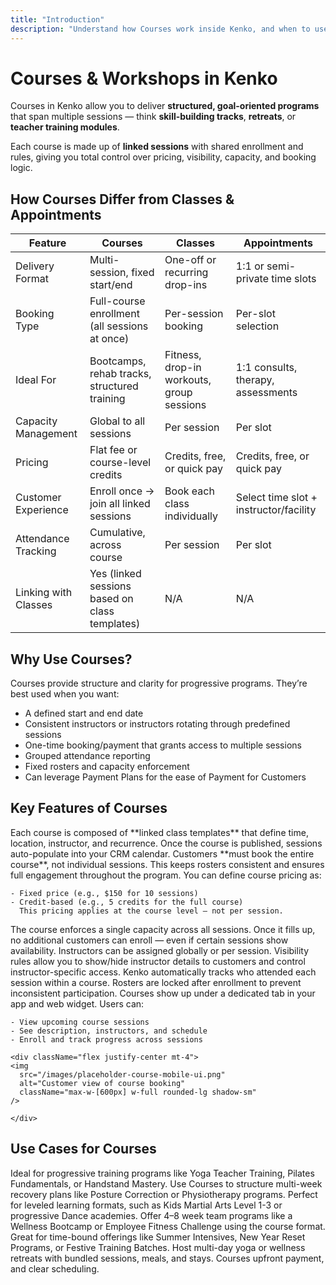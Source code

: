 ```yaml
---
title: "Introduction"
description: "Understand how Courses work inside Kenko, and when to use them over classes or appointments"
---
```


# Courses & Workshops in Kenko

Courses in Kenko allow you to deliver **structured, goal-oriented programs** that span multiple sessions — think **skill-building tracks**, **retreats**, or **teacher training modules**.

Each course is made up of **linked sessions** with shared enrollment and rules, giving you total control over pricing, visibility, capacity, and booking logic.

## How Courses Differ from Classes & Appointments

| Feature              | **Courses**                                    | **Classes**                               | **Appointments**                        |
| -------------------- | ---------------------------------------------- | ----------------------------------------- | --------------------------------------- |
| Delivery Format      | Multi-session, fixed start/end                 | One-off or recurring drop-ins             | 1:1 or semi-private time slots          |
| Booking Type         | Full-course enrollment (all sessions at once)  | Per-session booking                       | Per-slot selection                      |
| Ideal For            | Bootcamps, rehab tracks, structured training   | Fitness, drop-in workouts, group sessions | 1:1 consults, therapy, assessments      |
| Capacity Management  | Global to all sessions                         | Per session                               | Per slot                                |
| Pricing              | Flat fee or course-level credits               | Credits, free, or quick pay               | Credits, free, or quick pay             |
| Customer Experience  | Enroll once → join all linked sessions         | Book each class individually              | Select time slot \+ instructor/facility |
| Attendance Tracking  | Cumulative, across course                      | Per session                               | Per slot                                |
| Linking with Classes | Yes (linked sessions based on class templates) | N/A                                       | N/A                                     |

## Why Use Courses?

Courses provide structure and clarity for progressive programs. They’re best used when you want:

- A defined start and end date
- Consistent instructors or instructors rotating through predefined sessions
- One-time booking/payment that grants access to multiple sessions
- Grouped attendance reporting
- Fixed rosters and capacity enforcement
- Can leverage Payment Plans for the ease of Payment for Customers

## Key Features of Courses

<AccordionGroup>
  <Accordion title="Linked Sessions" icon="calendar-days">
    Each course is composed of **linked class templates** that define time, location, instructor, and recurrence. Once the course is published, sessions auto-populate into your CRM calendar.
  </Accordion>
  <Accordion title="Fixed Enrollment Logic" icon="lock">
    Customers **must book the entire course**, not individual sessions. This keeps rosters consistent and ensures full engagement throughout the program.
  </Accordion>
  <Accordion title="Unified Pricing" icon="money-bill-trend-up">
    You can define course pricing as:

    - Fixed price (e.g., $150 for 10 sessions)
    - Credit-based (e.g., 5 credits for the full course)
      This pricing applies at the course level — not per session.
  </Accordion>
  <Accordion title="Capacity Control" icon="users-gear">
    The course enforces a single capacity across all sessions. Once it fills up, no additional customers can enroll — even if certain sessions show availability.
  </Accordion>
  <Accordion title="Instructor Assignment & Visibility" icon="chalkboard-user">
    Instructors can be assigned globally or per session. Visibility rules allow you to show/hide instructor details to customers and control instructor-specific access.
  </Accordion>
  <Accordion title="Progress Tracking & Roster Locking" icon="clipboard-check">
    Kenko automatically tracks who attended each session within a course. Rosters are locked after enrollment to prevent inconsistent participation.
  </Accordion>
  <Accordion title="Customer View" icon="mobile-screen">
    Courses show up under a dedicated tab in your app and web widget. Users can:

    - View upcoming course sessions
    - See description, instructors, and schedule
    - Enroll and track progress across sessions

    <div className="flex justify-center mt-4">
    <img
      src="/images/placeholder-course-mobile-ui.png"
      alt="Customer view of course booking"
      className="max-w-[600px] w-full rounded-lg shadow-sm"
    />

    </div>
  </Accordion>
</AccordionGroup>

## Use Cases for Courses

<CardGroup cols="2">
  <Card title="Skill Development" icon="dumbbell">
    Ideal for progressive training programs like Yoga Teacher Training, Pilates Fundamentals, or Handstand Mastery.
  </Card>
  <Card title="Rehabilitation Tracks" icon="heart-pulse">
    Use Courses to structure multi-week recovery plans like Posture Correction or Physiotherapy programs.
  </Card>
  <Card title="Academy-Style Learning" icon="graduation-cap">
    Perfect for leveled learning formats, such as Kids Martial Arts Level 1-3 or progressive Dance academies.
  </Card>
  <Card title="Corporate Programs" icon="briefcase">
    Offer 4–8 week team programs like a Wellness Bootcamp or Employee Fitness Challenge using the course format.
  </Card>
  <Card title="Seasonal Formats" icon="calendar-days">
    Great for time-bound offerings like Summer Intensives, New Year Reset Programs, or Festive Training Batches.
  </Card>
  <Card title="Retreats" icon="tree-palm">
    Host multi-day yoga or wellness retreats with bundled sessions, meals, and stays.  Courses upfront payment, and clear scheduling.
  </Card>
</CardGroup>